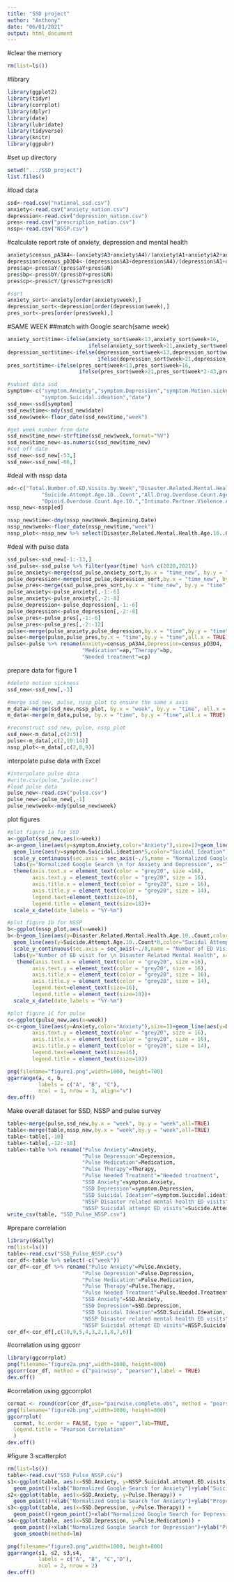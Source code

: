 ```yaml
---
title: "SSD project"
author: "Anthony"
date: "06/01/2021"
output: html_document
---
```


#clear the memory
```r
rm(list=ls())
```

#library
```r
library(ggplot2)
library(tidyr)
library(corrplot)
library(dplyr)
library(date)
library(lubridate)
library(tidyverse)
library(knitr)
library(ggpubr)
```

#set up directory
```r
setwd(".../SSD_project")
list.files()
```

#load data
```r
ssd<-read.csv("national_ssd.csv")
anxiety<-read.csv("anxiety_nation.csv")
depression<-read.csv("depression_nation.csv")
pres<-read.csv("prescription_nation.csv")
nssp<-read.csv("NSSP.csv")
```

#calculate report rate of anxiety, depression and mental health 
```r
anxiety$census_pA3A4<-(anxiety$A3+anxiety$A4)/(anxiety$A1+anxiety$A2+anxiety$A3+anxiety$A4)
depression$census_pD3D4<-(depression$A3+depression$A4)/(depression$A1+depression$A2+depression$A3+depression$A4)
pres$ap<-pres$aY/(pres$aY+pres$aN)
pres$bp<-pres$bY/(pres$bY+pres$bN)
pres$cp<-pres$cY/(pres$cY+pres$cN)

#sort
anxiety_sort<-anxiety[order(anxiety$week),]
depression_sort<-depression[order(depression$week),]
pres_sort<-pres[order(pres$week),]
```

#SAME WEEK
##match with Google search(same week)
```r
anxiety_sort$time<-ifelse(anxiety_sort$week<13,anxiety_sort$week+16,
                          ifelse(anxiety_sort$week>21,anxiety_sort$week*2-43,anxiety_sort$week*2+8))
depression_sort$time<-ifelse(depression_sort$week<13,depression_sort$week+16,
                             ifelse(depression_sort$week>21,depression_sort$week*2-43,depression_sort$week*2+8))
pres_sort$time<-ifelse(pres_sort$week<13,pres_sort$week+16,
                       ifelse(pres_sort$week>21,pres_sort$week*2-43,pres_sort$week*2+8))

#subset data ssd
symptom<-c("symptom.Anxiety","symptom.Depression","symptom.Motion.sickness",
           "symptom.Suicidal.ideation","date")
ssd_new<-ssd[symptom]
ssd_new$time<-mdy(ssd_new$date)
ssd_new$week<-floor_date(ssd_new$time,"week")

#get week number from date
ssd_new$time_new<-strftime(ssd_new$week,format="%V")
ssd_new$time_new<-as.numeric(ssd_new$time_new)
#cut off date
ssd_new<-ssd_new[-53,]
ssd_new<-ssd_new[-66,]
```

#deal with nssp data
```r
ed<-c("Total.Number.of.ED.Visits.by.Week","Disaster.Related.Mental.Health.Age.10..Count",
           "Suicide.Attempt.Age.10..Count","All.Drug.Overdose.Count.Age.10.",
           "Opioid.Overdose.Count.Age.10.","Intimate.Partner.Violence.Age.18..Count","Total.ED.Visits.by.Week.Age.0.17","Suspected.Child.Abuse.and.Neglect.Age.0.17.Count","Week.Beginning.Date")
nssp_new<-nssp[ed]

nssp_new$time<-dmy(nssp_new$Week.Beginning.Date)
nssp_new$week<-floor_date(nssp_new$time,"week")
nssp_plot<-nssp_new %>% select(Disaster.Related.Mental.Health.Age.10..Count,Suicide.Attempt.Age.10..Count,time)

```

#deal with pulse data
```r
ssd_pulse<-ssd_new[-1:-13,]
ssd_pulse<-ssd_pulse %>% filter(year(time) %in% c(2020,2021))
pulse_anxiety<-merge(ssd_pulse,anxiety_sort,by.x = "time_new", by.y = "time",all.x = FALSE,all.y = TRUE)
pulse_depression<-merge(ssd_pulse,depression_sort,by.x = "time_new", by.y = "time",all.x = FALSE,all.y = TRUE)
pulse_pres<-merge(ssd_pulse,pres_sort,by.x = "time_new", by.y = "time",all.x = FALSE,all.y = TRUE)
pulse_anxiety<-pulse_anxiety[,-1:-6]
pulse_anxiety<-pulse_anxiety[,-2:-8]
pulse_depression<-pulse_depression[,-1:-6]
pulse_depression<-pulse_depression[,-2:-8]
pulse_pres<-pulse_pres[,-1:-6]
pulse_pres<-pulse_pres[,-2:-12]
pulse<-merge(pulse_anxiety,pulse_depression,by.x = "time",by.y = "time")
pulse<-merge(pulse,pulse_pres,by.x = "time",by.y = "time",all.x = TRUE)
pulse<-pulse %>% rename(Anxiety=census_pA3A4,Depression=census_pD3D4,
                        "Medication"=ap,"Therapy"=bp,
                        "Needed treatment"=cp)
```


prepare data for figure 1
```r
#delete motion sickness
ssd_new<-ssd_new[,-3]

#merge ssd_new, pulse, nssp_plot to ensure the same x axis
m_data<-merge(ssd_new,nssp_plot, by.x = "week", by.y = "time", all.x = TRUE)
m_data<-merge(m_data,pulse, by.x = "time", by.y = "time",all.x = TRUE)

#reconstruct ssd_new, pulse, nssp_plot
ssd_new<-m_data[,c(2:5)]
pulse<-m_data[,c(2,10:14)]
nssp_plot<-m_data[,c(2,8,9)]

```

interpolate pulse data with Excel 
```r
#interpolate pulse data
#write.csv(pulse,"pulse.csv")
#load pulse data
pulse_new<-read.csv("pulse.csv")
pulse_new<-pulse_new[,-1]
pulse_new$week<-mdy(pulse_new$week)
```

plot figures
```r
#plot figure 1a for SSD
a<-ggplot(ssd_new,aes(x=week))
a<-a+geom_line(aes(y=symptom.Anxiety,color="Anxiety"),size=1)+geom_line(aes(y=symptom.Depression,color="Depression"),size=1)+
  geom_line(aes(y=symptom.Suicidal.ideation*5,color="Sucidal Ideation"),size=1)+
  scale_y_continuous(sec.axis = sec_axis(~./5,name = "Normalized Google Search \n for Suicidal Ideation"))+
  labs(y="Normalized Google Search \n for Anxiety and Depression", x="Time", color="Search Terms")+theme_bw()+
  theme(axis.text.x = element_text(color = "grey20", size =16),
        axis.text.y = element_text(color = "grey20", size = 16),  
        axis.title.x = element_text(color = "grey20", size = 16),
        axis.title.y = element_text(color = "grey20", size = 14),
        legend.text=element_text(size=16),
        legend.title = element_text(size=18))+
  scale_x_date(date_labels = "%Y-%m")

#plot figure 1b for NSSP
b<-ggplot(nssp_plot,aes(x=week))
b<-b+geom_line(aes(y=Disaster.Related.Mental.Health.Age.10..Count,color="Disaster Related Mental Health"),size=1)+
  geom_line(aes(y=Suicide.Attempt.Age.10..Count*8,color="Sucidal Attempt"),size=1)+
  scale_y_continuous(sec.axis = sec_axis(~./8,name = "Number of ED Visit \n for Suicidal Attempt"))+
  labs(y="Number of ED visit for \n Disaster Related Mental Health", x="Time", color="Cause of ED Visit")+theme_bw()+
   theme(axis.text.x = element_text(color = "grey20", size =16),
        axis.text.y = element_text(color = "grey20", size = 16),  
        axis.title.x = element_text(color = "grey20", size = 16),
        axis.title.y = element_text(color = "grey20", size = 14),
        legend.text=element_text(size=16),
        legend.title = element_text(size=18))+
  scale_x_date(date_labels = "%Y-%m")

#plot figure 1C for pulse
c<-ggplot(pulse_new,aes(x=week))
c<-c+geom_line(aes(y=Anxiety,color="Anxiety"),size=1)+geom_line(aes(y=Depression,color="Depression"),size=1)+geom_line(aes(y=Medication,color="Take Medication"),size=1)+geom_line(aes(y=Therapy,color="Receive Therapy"),size=1)+geom_line(aes(y=Needed.treatment,color="Unmet Need"),size=1)+xlab("Time")+ylab("Proportion of Reporting")+scale_x_date(date_labels = "%Y-%m")+scale_color_discrete(name="Reported Item",labels=c("Anxiety","Depression","Take Medication","Receive Therapy","Unmet Need"))+theme_bw()+ theme(axis.text.x = element_text(color = "grey20", size =16),
        axis.text.y = element_text(color = "grey20", size = 16),  
        axis.title.x = element_text(color = "grey20", size = 16),
        axis.title.y = element_text(color = "grey20", size = 14),
        legend.text=element_text(size=16),
        legend.title = element_text(size=18))

png(filename="figure1.png",width=1000, height=700)
ggarrange(a, c, b, 
          labels = c("A", "B", "C"),
          ncol = 1, nrow = 3, align="v")
dev.off()


```

Make overall dataset for SSD, NSSP and pulse survey
```r
table<-merge(pulse,ssd_new,by.x = "week", by.y = "week",all=TRUE)
table<-merge(table,nssp_new,by.x = "week",by.y = "week",all=TRUE)
table<-table[,-10]
table<-table[,-12:-18]
table<-table %>% rename("Pulse Anxiety"=Anxiety,
                        "Pulse Depression"=Depression,
                        "Pulse Medication"=Medication,
                        "Pulse Therapy"=Therapy,
                        "Pulse Needed Treatment"="Needed treatment",
                        "SSD Anxiety"=symptom.Anxiety,
                        "SSD Depression"=symptom.Depression,
                        "SSD Suicidal Ideation"=symptom.Suicidal.ideation,
                        "NSSP Disaster related mental health ED visits"=Disaster.Related.Mental.Health.Age.10..Count,
                        "NSSP Suicidal attempt ED visits"=Suicide.Attempt.Age.10..Count)
write_csv(table, "SSD_Pulse_NSSP.csv")
```

#prepare correlation
```r
library(GGally)
rm(list=ls())
table<-read.csv("SSD_Pulse_NSSP.csv")
cor_df<-table %>% select(-c("week"))
cor_df<-cor_df %>% rename("Pulse Anxiety"=Pulse.Anxiety,
                        "Pulse Depression"=Pulse.Depression,
                        "Pulse Medication"=Pulse.Medication,
                        "Pulse Therapy"=Pulse.Therapy,
                        "Pulse Needed Treatment"=Pulse.Needed.Treatment,
                        "SSD Anxiety"=SSD.Anxiety,
                        "SSD Depression"=SSD.Depression,
                        "SSD Suicidal Ideation"=SSD.Suicidal.Ideation,
                        "NSSP Disaster related mental health ED visits"=NSSP.Disaster.related.mental.health.ED.visits,
                        "NSSP Suicidal attempt ED visits"=NSSP.Suicidal.attempt.ED.visits)
cor_df<-cor_df[,c(10,9,5,4,3,2,1,8,7,6)]
```


#correlation using ggcorr
```r
library(ggcorrplot)
png(filename="figure2a.png",width=1000, height=800)
ggcorr(cor_df, method = c("pairwise", "pearson"),label = TRUE) 
dev.off()

```

#correlation using ggcorrplot
```r
cormat <- round(cor(cor_df,use="pairwise.complete.obs", method = "pearson"),2)
png(filename="figure2b.png",width=1000, height=800)
ggcorrplot(
  cormat, hc.order = FALSE, type = "upper",lab=TRUE,
  legend.title = "Pearson Correlation"
  )
dev.off()

```

#figure 3 scatterplot
```r
rm(list=ls())
table<-read.csv("SSD_Pulse_NSSP.csv")
s1<-ggplot(table, aes(x=SSD.Anxiety, y=NSSP.Suicidal.attempt.ED.visits)) + 
  geom_point()+xlab("Normalized Google Search for Anxiety")+ylab("Suicidal Attempt ED Visits in NSSP")+theme_bw()+geom_smooth(method=lm)
s2<-ggplot(table, aes(x=SSD.Anxiety, y=Pulse.Therapy)) + 
  geom_point()+xlab("Normalized Google Search for Anxiety")+ylab("Proportion of respondents \n who received mental therapy in Pulse Survey")+theme_bw()+geom_smooth(method=lm)
s3<-ggplot(table, aes(x=SSD.Depression, y=Pulse.Therapy)) + 
  geom_point()+geom_point()+xlab("Normalized Google Search for Depression")+ylab("Proportion of respondents \n who received mental therapy in Pulse Survey")+theme_bw()+geom_smooth(method=lm)
s4<-ggplot(table, aes(x=SSD.Depression, y=Pulse.Medication)) + 
  geom_point()+xlab("Normalized Google Search for Depression")+ylab("Proportion of respondents who take medication \n to help emotion in Pulse Survey")+theme_bw()+
  geom_smooth(method=lm)

png(filename="figure3.png",width=1000, height=800)
ggarrange(s1, s2, s3,s4, 
          labels = c("A", "B", "C","D"),
          ncol = 2, nrow = 2)
dev.off()
```
















